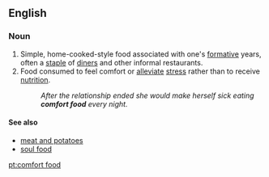 ==English==
{{wikipedia}}

===Noun===
{{en-noun|head=[[comfort]] [[food]]|~}}

# Simple, home-cooked-style food associated with one's [[formative]] years, often a [[staple]] of [[diner]]s and other informal restaurants.
# Food consumed to feel comfort or [[alleviate]] [[stress]] rather than to receive [[nutrition]].
#: ''After the relationship ended she would make herself sick eating '''comfort food''' every night.''

====See also====
* [[meat and potatoes]]
* [[soul food]]

[[pt:comfort food]]